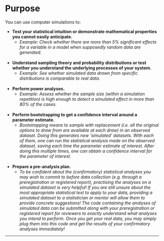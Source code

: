 # Purpose

You can use computer simulations to: 

* **Test your statistical intuition or demonstrate mathematical properties you cannot easily anticipate.**  
  * *Example: Check whether there are more than 5% significant effects for a variable in a model when supposedly random data are generated.*  
<br/>

* **Understand sampling theory and probability distributions or test whether you understand the underlying processes of your system.**  
  * *Example: See whether simulated data drawn from specific distributions is comparable to real data.*  
<br/>

* **Perform power analyses.**
  * *Example: Assess whether the sample size (within a simulation repetition) is high enough to detect a simulated effect in more than 80% of the cases.*  
<br/>

* **Perform bootstrapping to get a confidence interval around a parameter estimate.** 
  * *Bootstrapping means to sample with replacement (i.e. all the original options to draw from are available at each draw) in an observed dataset. Doing this generates new 'simulated' datasets. With each of them, one can run the statistical analysis made on the observed dataset, saving each time the parameter estimate of interest. After doing this multiple times, one can obtain a confidence interval for the parameter of interest.*   
<br/>

* **Prepare a pre-analysis plan.** 
  * *To be confident about the (confirmatory) statistical analyses you may wish to commit to before data collection (e.g. through a preregistration or registered report), practising the analyses on a simulated dataset is very helpful! If you are still unsure about the most appropriate statistical test to apply to your data, providing a simulated dataset to a statistician or mentor will allow them to provide concrete suggestions! The code containing the analyses of simulated data can be submitted along with your preregistration or registered report for reviewers to exactly understand what analyses you intend to perform. Once you get your real data, you may simply plug them into this code and get the results of your confirmatory analyses immediately!*   

 
 ***

